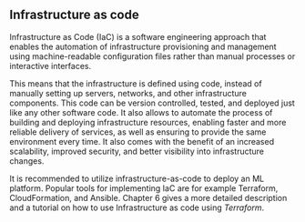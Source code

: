 ## Infrastructure as code 

Infrastructure as Code (IaC) is a software engineering approach that enables the automation of infrastructure provisioning and management using machine-readable configuration files rather than manual processes or interactive interfaces.

This means that the infrastructure is defined using code, instead of manually setting up servers, networks, and other infrastructure components. This code can be version controlled, tested, and deployed just like any other software code. It also allows to automate the process of building and deploying infrastructure resources, enabling faster and more reliable delivery of services, as well as ensuring to provide the same environment every time. It also comes with the benefit of an increased scalability, improved security, and better visibility into infrastructure changes.

It is recommended to utilize infrastructure-as-code to deploy an ML platform. Popular tools for implementing IaC are for example Terraform, CloudFormation, and Ansible. Chapter 6 gives a more detailed description and a tutorial on how to use Infrastructure as code using *Terraform*.
